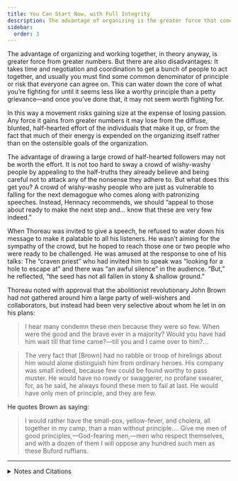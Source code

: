 ```yaml
---
title: You Can Start Now, with Full Integrity
description: The advantage of organizing is the greater force that comes from superior numbers. But there are also disadvantages.
sidebar:
  order: 3
---
```


The advantage of organizing and working together, in theory anyway, is greater force from greater numbers.
But there are also disadvantages:
It takes time and negotiation and coordination to get a bunch of people to act together, and usually you must find some common denominator of principle or risk that everyone can agree on.
This can water down the core of what you’re fighting for until it seems less like a worthy principle than a petty grievance—and once you’ve done that, it may not seem worth fighting for.

In this way a movement risks gaining size at the expense of losing passion.
Any force it gains from greater numbers it may lose from the diffuse, blunted, half-hearted effort of the individuals that make it up, or from the fact that much of their energy is expended on the organizing itself rather than on the ostensible goals of the organization.

The advantage of drawing a large crowd of half-hearted followers may not be worth the effort.
It is not too hard to sway a crowd of wishy-washy people by appealing to the half-truths they already believe and being careful not to attack any of the nonsense they adhere to.
But what does this get you?
A crowd of wishy-washy people who are just as vulnerable to falling for the next demagogue who comes along with patronizing speeches.
Instead, Hennacy recommends, we should “appeal to those about ready to make the next step and… know that these are very few indeed.”

When Thoreau was invited to give a speech, he refused to water down his message to make it palatable to all his listeners.
He wasn’t aiming for the sympathy of the crowd, but he hoped to reach those one or two people who were ready to be challenged.
He was amused at the response to one of his talks:
The “craven priest” who had invited him to speak was “looking for a hole to escape at” and there was “an awful silence” in the audience.
“But,” he reflected, “the seed has not all fallen in stony & shallow ground.”

Thoreau noted with approval that the abolitionist revolutionary John Brown had *not* gathered around him a large party of well-wishers and collaborators, but instead had been very selective about whom he let in on his plans:

> I hear many condemn these men because they were so few.
> When were the good and the brave ever in a majority?
> Would you have had him wait till that time came?—till you and I came over to him?…

> The very fact that [Brown] had no rabble or troop of hirelings about him would alone distinguish him from ordinary heroes.
> His company was small indeed, because few could be found worthy to pass muster.
> He would have no rowdy or swaggerer, no profane swearer, for, as he said, he always found these men to fail at last.
> He would have only men of principle, and they are few.

He quotes Brown as saying:

> I would rather have the small-pox, yellow-fever, and cholera, all together in my camp, than a man without principle.…
> Give me men of good principles,—God-fearing men,—men who respect themselves, and with a dozen of them I will oppose any hundred such men as these Buford ruffians.

<Aside type="tip" title="Wikipedia">
  <WikipediaBadge title="Ammon Hennacy" />
  <WikipediaBadge title="John Brown (abolitionist)" />
  <WikipediaBadge title="John Brown’s raid on Harpers Ferry" url="https://en.wikipedia.org/wiki/John_Brown%27s_raid_on_Harpers_Ferry" />
  <WikipediaBadge title="Henry David Thoreau" />
  <WikipediaBadge title="A Plea for Captain John Brown" />
</Aside>

---

<details>
<summary>Notes and Citations</summary>

* Hennacy, Ammon “Picketing” <i>The Book of Ammon</i> (1970) [p. 218](https://archive.org/details/bookofammon0000ammo/page/218/mode/1up)
* Thoreau, H.D., [16 November 1858 journal entry](https://sniggle.net/TPL/index5.php?entry=excerpts10#16Nov58), from <i>The Price of Freedom</i> (2008) pp. 184–87
* Thoreau, H.D. [“A Plea for Captain John Brown”](https://sniggle.net/TPL/index5.php?entry=johnbrown#aplea) <i>My Thoughts are Murder to the State</i> (2008) pp. 37–57
* Thoreau, H.D., [22 October 1859 journal entry](https://sniggle.net/TPL/index5.php?entry=excerpts12#22Oct59), from <i>The Price of Freedom</i> (2008) pp. 215–30

</details>
